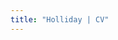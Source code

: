 ```yaml
---
title: "Holliday | CV"
---
```


<style>
  .title{
    display: none;
  }
</style>

<link rel="stylesheet" href="styles.css" type="text/css">

<object data="pdfs/Holliday_CV_web_v09072024.pdf" type="application/pdf" width="100%" height="1000">
<embed src="pdfs/Holliday_CV_web_v09072024.pdf" type="application/pdf" width="100%" height="1000"/>
</object>